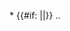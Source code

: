 <includeonly>* {{#if: {{{subject|}}}|{{{subject|}}}|{{{default_subject|}}}}}  {{{property}}}  ..<br></includeonly>